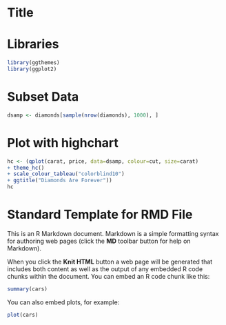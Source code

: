 Title
========================================================

# Libraries

```r
library(ggthemes)
library(ggplot2)
```

# Subset Data

```r
dsamp <- diamonds[sample(nrow(diamonds), 1000), ]
```

# Plot with highchart

```r
hc <- (qplot(carat, price, data=dsamp, colour=cut, size=carat)
+ theme_hc() 
+ scale_colour_tableau("colorblind10")
+ ggtitle("Diamonds Are Forever"))
hc
```

# Standard Template for RMD File

This is an R Markdown document. Markdown is a simple formatting syntax for authoring web pages (click the **MD** toolbar button for help on Markdown).

When you click the **Knit HTML** button a web page will be generated that includes both content as well as the output of any embedded R code chunks within the document. You can embed an R code chunk like this:

```r
summary(cars)
```

You can also embed plots, for example:

```r
plot(cars)
```

